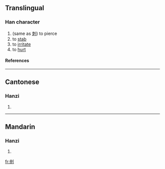 ==Translingual==
===Han character===
{{Han char|rad=刀|as=07|sn=9|four=|canj=大人中弓 (KOLN)}}
# (same as [[刺]]) to pierce
# to [[stab]]
# to [[irritate]]
# to [[hurt]]
====References====
{{Han ref|kx=0140.210|hdz=10340.020|uh=34E8|ud=13544}}

----
==Cantonese==
===Hanzi===
{{yue-hanzi|jyut=|y=chi3}}
# {{defn|Cantonese}}

----
==Mandarin==
===Hanzi===
{{cmn-hanzi|pin=[[cí]] (ci2), [[cì]] (ci4)|wg=tz'u<sup>2</sup>, tz'u<sup>4</sup>}}
# {{defn|Mandarin}}

[[fr:㓨]]